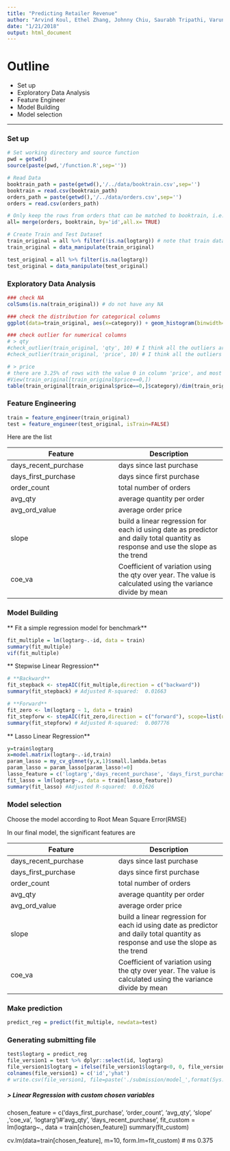 ```yaml
---
title: "Predicting Retailer Revenue"
author: "Arvind Koul, Ethel Zhang, Johnny Chiu, Saurabh Tripathi, Varun Gupta, Yuqing Liu"
date: "1/21/2018"
output: html_document
---
```




# Outline

* Set up
* Exploratory Data Analysis
* Feature Engineer
* Model Building
* Model selection

---
### Set up
```r
# Set working directory and source function
pwd = getwd()
source(paste(pwd,'/function.R',sep=''))

# Read Data
booktrain_path = paste(getwd(),'/../data/booktrain.csv',sep='')
booktrain = read.csv(booktrain_path)
orders_path = paste(getwd(),'/../data/orders.csv',sep='')
orders = read.csv(orders_path)

# Only keep the rows from orders that can be matched to booktrain, i.e., the rows with logtarg.
all= merge(orders, booktrain, by='id',all.x= TRUE)

# Create Train and Test Dataset
train_original = all %>% filter(!is.na(logtarg)) # note that train data contains only 8224 customer id instead of 8311, since there are 87 ids in booktrain that can not be matched to the records in orders.
train_original = data_manipulate(train_original)

test_original = all %>% filter(is.na(logtarg))
test_original = data_manipulate(test_original)

```


### Exploratory Data Analysis
```r
### check NA
colSums(is.na(train_original)) # do not have any NA

### check the distribution for categorical columns
ggplot(data=train_original, aes(x=category)) + geom_histogram(binwidth=1)

### check outlier for numerical columns
# > qty
#check_outlier(train_original, 'qty', 10) # I think all the outliers are correct but extreme value. Decide to keep it for now.
#check_outlier(train_original, 'price', 10) # I think all the outliers are correct but extreme value. Decide to keep it for now.

# > price
# there are 3.25% of rows with the value 0 in column 'price', and most of them are from category 99 (61%).
#View(train_original[train_original$price==0,]) 
table(train_original[train_original$price==0,]$category)/dim(train_original[train_original$price==0,])[1]

```



### Feature Engineering
```r
train = feature_engineer(train_original)
test = feature_engineer(test_original, isTrain=FALSE)
```

Here are the list 

| Feature | Description |
|---------------------------------------------------- | ----------------------------------------------------|
| days_recent_purchase | days since last purchase  |
| days_first_purchase | days since first purchase |
| order_count | total number of orders |
| avg_qty | average quantity per order|
| avg_ord_value | average order price |
| slope | build a linear regression for each id using date as predictor and daily total quantity as response and use the slope as the trend |
| coe_va | Coefficient of variation using the qty over year. The value is calculated using the variance divide by mean|

### Model Building

** Fit a simple regression model for benchmark**
```r
fit_multiple = lm(logtarg~.-id, data = train)
summary(fit_multiple)
vif(fit_multiple)
```

** Stepwise Linear Regression**
```r
# **Backward**
fit_stepback <- stepAIC(fit_multiple,direction = c("backward"))
summary(fit_stepback) # Adjusted R-squared:  0.01663

# **Forward**
fit_zero <- lm(logtarg ~ 1, data = train)
fit_stepforw <- stepAIC(fit_zero,direction = c("forward"), scope=list(upper=fit_multiple,lower=fit_zero))
summary(fit_stepforw) # Adjusted R-squared:  0.007776
```

** Lasso Linear Regression**
```r
y=train$logtarg
x=model.matrix(logtarg~.-id,train)
param_lasso = my_cv_glmnet(y,x,1)$small.lambda.betas
param_lasso = param_lasso[param_lasso!=0]
lasso_feature = c('logtarg','days_recent_purchase', 'days_first_purchase', 'order_count', 'avg_qty','coe_va')
fit_lasso = lm(logtarg~., data = train[lasso_feature])
summary(fit_lasso) #Adjusted R-squared:  0.01626
```


### Model selection
Choose the model according to Root Mean Square Error(RMSE)

In our final model, the significant features are 


| Feature | Description |
|---------------------------------------------------- | ----------------------------------------------------|
| days_recent_purchase | days since last purchase  |
| days_first_purchase | days since first purchase |
| order_count | total number of orders |
| avg_qty | average quantity per order|
| avg_ord_value | average order price |
| slope | build a linear regression for each id using date as predictor and daily total quantity as response and use the slope as the trend |
| coe_va | Coefficient of variation using the qty over year. The value is calculated using the variance divide by mean|



### Make prediction
```r
predict_reg = predict(fit_multiple, newdata=test)
```

### Generating submitting file
```r
test$logtarg = predict_reg
file_version1 = test %>% dplyr::select(id, logtarg)
file_version1$logtarg = ifelse(file_version1$logtarg<0, 0, file_version1$logtarg)
colnames(file_version1) = c('id','yhat')
# write.csv(file_version1, file=paste('./submission/model_',format(Sys.time(), "%b%d_%H%M%S"),'.csv',sep=''),row.names = FALSE)
```





##### > Linear Regression with custom chosen variables
chosen_feature = c('days_first_purchase', 'order_count', 'avg_qty',
                    'slope' ,'coe_va', 'logtarg')#'avg_qty', 'days_recent_purchase', 
fit_custom = lm(logtarg~., data = train[chosen_feature]) 
summary(fit_custom)

cv.lm(data=train[chosen_feature], m=10, form.lm=fit_custom) # ms 0.375
